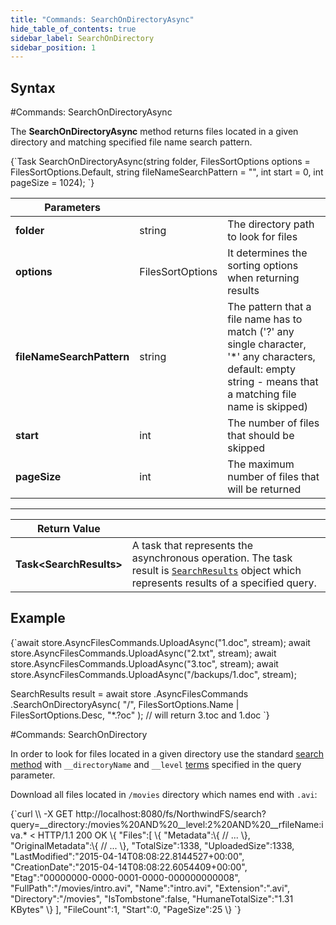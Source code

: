 ```yaml
---
title: "Commands: SearchOnDirectoryAsync"
hide_table_of_contents: true
sidebar_label: SearchOnDirectory
sidebar_position: 1
---
```





## Syntax
<LanguageSwitcher supportedLanguages={supportedLanguages} />
<LanguageContent language="csharp">
#Commands: SearchOnDirectoryAsync

The **SearchOnDirectoryAsync** method returns files located in a given directory and matching specified file name search pattern. 



<TabItem value="search_on_directory_1" label="search_on_directory_1">
<CodeBlock language="csharp">
{`Task<SearchResults> SearchOnDirectoryAsync(string folder, FilesSortOptions options = FilesSortOptions.Default, 
										string fileNameSearchPattern = "", int start = 0, int pageSize = 1024);
`}
</CodeBlock>
</TabItem>

| Parameters | | |
| ------------- | ------------- | ----- |
| **folder** | string | The directory path to look for files |
| **options** | FilesSortOptions | It determines the sorting options when returning results |
| **fileNameSearchPattern** | string | The pattern that a file name has to match ('?' any single character, '*' any characters, default: empty string - means that a matching file name is skipped) |
| **start** | int | The number of files that should be skipped |
| **pageSize** | int | The maximum number of files that will be returned |

---

| Return Value | |
| ------------- | ------------- |
| **Task&lt;SearchResults&gt;** | A task that represents the asynchronous operation. The task result is [`SearchResults`](../../../../../glossary/search-results.mdx) object which represents results of a specified query. |

## Example

<TabItem value="search_on_directory_2" label="search_on_directory_2">
<CodeBlock language="csharp">
{`await store.AsyncFilesCommands.UploadAsync("1.doc", stream);
await store.AsyncFilesCommands.UploadAsync("2.txt", stream);
await store.AsyncFilesCommands.UploadAsync("3.toc", stream);
await store.AsyncFilesCommands.UploadAsync("/backups/1.doc", stream);

SearchResults result = await store
	.AsyncFilesCommands
	.SearchOnDirectoryAsync(
		"/", 
		FilesSortOptions.Name | FilesSortOptions.Desc,
		"*.?oc"
	); // will return 3.toc and 1.doc
`}
</CodeBlock>
</TabItem>


</LanguageContent>
<LanguageContent language="http">
#Commands: SearchOnDirectory

In order to look for files located in a given directory use the standard [search method](./search) with `__directoryName` and `__level` [terms](../../../../indexing.mdx)
specified in the query parameter.



Download all files located in `/movies` directory which names end with `.avi`:

<TabItem value="json" label="json">
<CodeBlock language="json">
{`curl \\
	-X GET http://localhost:8080/fs/NorthwindFS/search?query=__directory:/movies%20AND%20__level:2%20AND%20__rfileName:iva.*
< HTTP/1.1 200 OK
\{
    "Files":[
        \{
            "Metadata":\{
                // ...
            \},
            "OriginalMetadata":\{
                // ...
            \},
            "TotalSize":1338,
            "UploadedSize":1338,
            "LastModified":"2015-04-14T08:08:22.8144527+00:00",
            "CreationDate":"2015-04-14T08:08:22.6054409+00:00",
            "Etag":"00000000-0000-0001-0000-000000000008",
            "FullPath":"/movies/intro.avi",
            "Name":"intro.avi",
            "Extension":".avi",
            "Directory":"/movies",
            "IsTombstone":false,
            "HumaneTotalSize":"1.31 KBytes"
        \}
    ],
    "FileCount":1,
    "Start":0,
    "PageSize":25
\}
`}
</CodeBlock>
</TabItem>

</LanguageContent>

<!---
- [Indexing](../../../../indexing)

-->